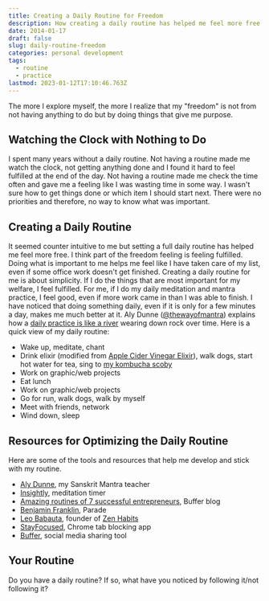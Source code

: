 ```yaml
---
title: Creating a Daily Routine for Freedom
description: How creating a daily routine has helped me feel more free.
date: 2014-01-17
draft: false
slug: daily-routine-freedom
categories: personal development
tags:
  - routine
  - practice
lastmod: 2023-01-12T17:10:46.763Z
---
```


The more I explore myself, the more I realize that my "freedom" is not from not having anything to do but by doing things that give me purpose.

## Watching the Clock with Nothing to Do

I spent many years without a daily routine. Not having a routine made me watch the clock, not getting anything done and I found it hard to feel fulfilled at the end of the day. Not having a routine made me check the time often and gave me a feeling like I was wasting time in some way. I wasn't sure how to get things done or which item I should start next. There were no priorities and therefore, no way to know what was important.

## Creating a Daily Routine

It seemed counter intuitive to me but setting a full daily routine has helped me feel more free. I think part of the freedom feeling is feeling fulfilled. Doing what is important to me helps me feel like I have taken care of my list, even if some office work doesn't get finished. Creating a daily routine for me is about simplicity. If I do the things that are most important for my welfare, I feel fulfilled. For me, if I do my daily meditation and mantra practice, I feel good, even if more work came in than I was able to finish. I have noticed that doing something daily, even if it is only for a few minutes a day, makes me much better at it. Aly Dunne ([@thewayofmantra](https://twitter.com/thewayofmantra)) explains how a [daily practice is like a river](http://thewayofmantra.com/daily-practice-the-unstoppable-power/) wearing down rock over time. Here is a quick view of my daily routine:

- Wake up, meditate, chant
- Drink elixir (modified from [Apple Cider Vinegar Elixir](https://kaleuniversity.org/recipes/apple-cider-vinegar-elixir/)), walk dogs, start hot water for tea, sing to [my kombucha scoby](https://plus.google.com/+JoelTurnerGo/posts/UNyep6bPPCy)
- Work on graphic/web projects
- Eat lunch
- Work on graphic/web projects
- Go for run, walk dogs, walk by myself
- Meet with friends, network
- Wind down, sleep

## Resources for Optimizing the Daily Routine

Here are some of the tools and resources that help me develop and stick with my routine.

- [Aly Dunne](http://thewayofmantra.com), my Sanskrit Mantra teacher
- [Insightly](https://insighttimer.com/), meditation timer
- [Amazing routines of 7 successful entrepreneurs](http://blog.bufferapp.com/the-daily-routines-of-famous-entrepreneurs-and-how-to-design-your-own-master-routine), Buffer blog
- [Benjamin Franklin](http://www.parade.com/35748/parade/what-was-benjamin-franklins-daily-routine/), Parade
- [Leo Babauta](http://leobabauta.com/), founder of [Zen Habits](http://zenhabits.net/)
- [StayFocused](https://chrome.google.com/webstore/detail/stayfocusd/laankejkbhbdhmipfmgcngdelahlfoji), Chrome tab blocking app
- [Buffer](http://bufferapp.com), social media sharing tool

## Your Routine

Do you have a daily routine? If so, what have you noticed by following it/not following it?
